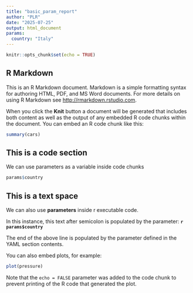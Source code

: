 ```yaml
---
title: "basic_param_report"
author: "PLR"
date: "2025-07-25"
output: html_document
params:
  country: "Italy"
---
```


```r
knitr::opts_chunk$set(echo = TRUE)
```

## R Markdown

This is an R Markdown document. Markdown is a simple formatting syntax for authoring HTML, PDF, and MS Word documents. For more details on using R Markdown see <http://rmarkdown.rstudio.com>.

When you click the **Knit** button a document will be generated that includes both content as well as the output of any embedded R code chunks within the document. You can embed an R code chunk like this:

```r
summary(cars)
```

## This is a code section

We can use parameters as a variable inside code chunks

```r
params$country
```

## This is a text space

We can also use **parameters** inside r executable code. 

In this instance, this text after semicolon is populated by the parameter: **`r params$country`**

The end of the above line is populated by the parameter defined in the YAML section contents.

You can also embed plots, for example:

```r
plot(pressure)
```

Note that the `echo = FALSE` parameter was added to the code chunk to prevent printing of the R code that generated the plot.
